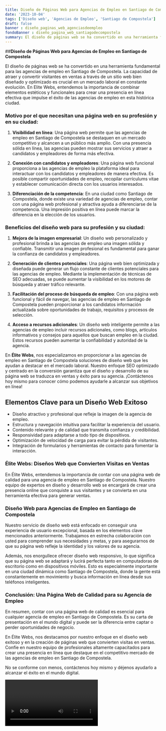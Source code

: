 ```yaml
---
title: Diseño de Páginas Web para Agencias de Empleo en Santiago de Compostela
date: '2023-10-04'
tags: ['Diseño web', 'Agencias de Empleo', 'Santiago de Compostela']
draft: false
banner : diseño_paginas_web_agenciasdeempleo
fondoBanner : diseño_pagina_web_santiagodecompostela
summary: El diseño de páginas web se ha convertido en una herramienta fundamental para las agencias de empleo en Santiago de Compostela. La capacidad de atraer y convertir visitantes en ventas a través de un sitio web bien diseñado y optimizado es crucial en un mercado laboral en constante evolución. En Elite Webs, entendemos la importancia de combinar elementos estéticos y funcionales para crear una presencia en línea efectiva que impulse el éxito de las agencias de empleo en esta histórica ciudad.
---
```


##**Diseño de Páginas Web para Agencias de Empleo en Santiago de Compostela**

El diseño de páginas web se ha convertido en una herramienta fundamental para las agencias de empleo en Santiago de Compostela. La capacidad de atraer y convertir visitantes en ventas a través de un sitio web bien diseñado y optimizado es crucial en un mercado laboral en constante evolución. En Elite Webs, entendemos la importancia de combinar elementos estéticos y funcionales para crear una presencia en línea efectiva que impulse el éxito de las agencias de empleo en esta histórica ciudad.

### **Motivo por el que necesitan una página web en su profesión y en su ciudad:**

1. **Visibilidad en línea**: Una página web permite que las agencias de empleo en Santiago de Compostela se destaquen en un mercado competitivo y alcancen a un público más amplio. Con una presencia sólida en línea, las agencias pueden mostrar sus servicios y atraer a candidatos y empleadores de forma más efectiva.

2. **Conexión con candidatos y empleadores**: Una página web funcional proporciona a las agencias de empleo la plataforma ideal para interactuar con los candidatos y empleadores de manera efectiva. Es posible compartir oportunidades de empleo, recopilar currículums vitae y establecer comunicación directa con los usuarios interesados.

3. **Diferenciación de la competencia**: En una ciudad como Santiago de Compostela, donde existe una variedad de agencias de empleo, contar con una página web profesional y atractiva ayuda a diferenciarse de la competencia. Una impresión positiva en línea puede marcar la diferencia en la elección de los usuarios.

### **Beneficios del diseño web para su profesión y su ciudad:**

1. **Mejora de la imagen empresarial**: Un diseño web personalizado y profesional brinda a las agencias de empleo una imagen sólida y confiable. Transmitir una imagen profesional es fundamental para ganar la confianza de candidatos y empleadores.

2. **Generación de clientes potenciales**: Una página web bien optimizada y diseñada puede generar un flujo constante de clientes potenciales para las agencias de empleo. Mediante la implementación de técnicas de SEO adecuadas, se puede aumentar la visibilidad en los motores de búsqueda y atraer tráfico relevante.

3. **Facilitación del proceso de búsqueda de empleo**: Con una página web funcional y fácil de navegar, las agencias de empleo en Santiago de Compostela pueden proporcionar a los candidatos información actualizada sobre oportunidades de trabajo, requisitos y procesos de selección.

4. **Acceso a recursos adicionales**: Un diseño web inteligente permite a las agencias de empleo incluir recursos adicionales, como blogs, artículos informativos y consejos para aquellos que buscan empleo en la ciudad. Estos recursos pueden aumentar la confiabilidad y autoridad de la agencia.

En **Élite Webs**, nos especializamos en proporcionar a las agencias de empleo en Santiago de Compostela soluciones de diseño web que les ayudan a destacar en el mercado laboral. Nuestro enfoque SEO optimizado y centrado en la conversión garantiza que el diseño y desarrollo de su página web se traduzca en ventas y éxito para su agencia. ¡Contáctenos hoy mismo para conocer cómo podemos ayudarle a alcanzar sus objetivos en línea!

<GifSeo />

<Cta />

## Elementos Clave para un Diseño Web Exitoso

- Diseño atractivo y profesional que refleje la imagen de la agencia de empleo.
- Estructura y navegación intuitiva para facilitar la experiencia del usuario.
- Contenido relevante y de calidad que transmita confianza y credibilidad.
- Responsividad para adaptarse a todo tipo de dispositivos.
- Optimización de velocidad de carga para evitar la pérdida de visitantes.
- Integración de formularios y herramientas de contacto para fomentar la interacción.

### Élite Webs: Diseños Web que Convierten Visitas en Ventas

En Élite Webs, entendemos la importancia de contar con una página web de calidad para una agencia de empleo en Santiago de Compostela. Nuestro equipo de expertos en diseño y desarrollo web se encargará de crear una presencia online que conquiste a sus visitantes y se convierta en una herramienta efectiva para generar ventas.

### Diseño Web para Agencias de Empleo en Santiago de Compostela

Nuestro servicio de diseño web está enfocado en conseguir una experiencia de usuario excepcional, basada en los elementos clave mencionados anteriormente. Trabajamos en estrecha colaboración con usted para comprender sus necesidades y metas, y para asegurarnos de que su página web refleje la identidad y los valores de su agencia.

Además, nos enorgullece ofrecer diseño web responsivo, lo que significa que su página web se adaptará y lucirá perfecta tanto en computadoras de escritorio como en dispositivos móviles. Esto es especialmente importante en una ciudad dinámica como Santiago de Compostela, donde la gente está constantemente en movimiento y busca información en línea desde sus teléfonos inteligentes.

### Conclusión: Una Página Web de Calidad para su Agencia de Empleo

En resumen, contar con una página web de calidad es esencial para cualquier agencia de empleo en Santiago de Compostela. Es su carta de presentación en el mundo digital y puede ser la diferencia entre captar o perder oportunidades de negocio.

En Élite Webs, nos destacamos por nuestro enfoque en el diseño web exitoso y en la creación de páginas web que convierten visitas en ventas. Confíe en nuestro equipo de profesionales altamente capacitados para crear una presencia en línea que destaque en el competitivo mercado de las agencias de empleo en Santiago de Compostela.

No se conforme con menos, contáctenos hoy mismo y déjenos ayudarlo a alcanzar el éxito en el mundo digital.

<Video />

<CtaBot job='Agencias de Empleo' city='Santiago de Compostela'/>

<Gmaps query='Santiago de Compostela+españa+maps' />